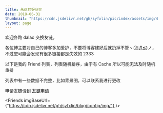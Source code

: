 ```yaml
---
title: 永远的好伙伴
date: 2018-06-31
thumbnail: "https://cdn.jsdelivr.net/gh/syfxlin/pic/index/assets/img/4.jpg"
layout: page
---
```



<div style={{ textAlign: "center" }}>
  欢迎各路 dalao 交换友链。

各位博主要对自己的博客多加爱护，不要将博客建好后就扔掉不管ヽ(≧Д≦)ノ，不过您可能会发现有很多链接都是失效的 2333

以下是我的 Friend 列表，列表随机排序，由于有 Cache 所以可能无法及时随机重排

列表中有一些数据不完整，比如背景图，可以联系我进行更改

申请友链请到 [友链申请](/links-application)

</div>

<Friends imgBaseUrl={"https://cdn.jsdelivr.net/gh/syfxlin/blog/config/img/"} />
